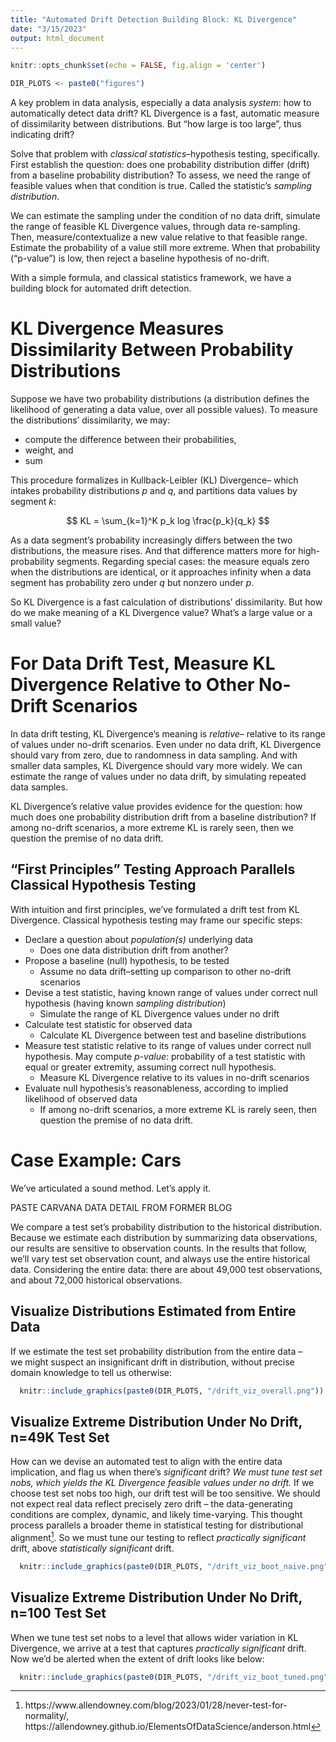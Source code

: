 ```yaml
---
title: "Automated Drift Detection Building Block: KL Divergence"
date: "3/15/2023"
output: html_document
---
```


```r
knitr::opts_chunk$set(echo = FALSE, fig.align = 'center')

DIR_PLOTS <- paste0("figures") 

```

A key problem in data analysis, especially a data analysis _system_: 
how to automatically detect data drift? 
KL Divergence is a fast, automatic measure of dissimilarity between distributions.
But "how large is too large", thus indicating drift?

Solve that problem with _classical statistics_--hypothesis testing, specifically.
First establish the question: does one probability distribution 
differ (drift) from a baseline probability distribution? 
To assess, we need the range of feasible values when that condition is true.
Called the statistic's _sampling distribution_.

We can estimate the sampling 
under the condition of no data drift, 
simulate the range of feasible KL Divergence values, through data re-sampling. 
Then, measure/contextualize a new value relative to that feasible range. 
Estimate the probability of a value still more extreme.
When that probability ("p-value") is low, then reject a baseline hypothesis of no-drift.

With a simple formula, and classical statistics framework,
we have a building block for automated drift detection.

# KL Divergence Measures Dissimilarity Between Probability Distributions

Suppose we have two probability distributions (a distribution defines
the likelihood of generating a data value, over all possible values).
To measure the distributions' dissimilarity, we may:

- compute the difference between their probabilities,
- weight, and
- sum

This procedure formalizes in Kullback-Leibler (KL) Divergence--
which intakes probability distributions _p_ and _q_,
and partitions data values by segment _k_:

$$
  KL = \sum_{k=1}^K p_k log \frac{p_k}{q_k}
$$

As a data segment's probability increasingly differs between the two distributions,
the measure rises. And that difference matters more for high-probability segments. 
Regarding special cases: the measure equals zero when the distributions are identical, 
or it approaches infinity when a data segment has probability zero under _q_ but nonzero under _p_.

So KL Divergence is a fast calculation of distributions' dissimilarity.
But how do we make meaning of a KL Divergence value? 
What's a large value or a small value? 

# For Data Drift Test, Measure KL Divergence Relative to Other No-Drift Scenarios

In data drift testing, KL Divergence's meaning is _relative_--
relative to its range of values under no-drift scenarios. 
Even under no data drift, KL Divergence should vary from zero,
due to randomness in data sampling. 
And with smaller data samples, KL Divergence should vary more widely.
We can estimate the range of values under no data drift,
by simulating repeated data samples.

KL Divergence's relative value provides evidence for the question: 
how much does one probability distribution drift from a baseline distribution? 
If among no-drift scenarios, a more extreme KL is rarely seen,
then we question the premise of no data drift.

## "First Principles" Testing Approach Parallels Classical Hypothesis Testing

With intuition and first principles, we've formulated a drift test from KL Divergence.
Classical hypothesis testing may frame our specific steps:

- Declare a question about _population(s)_ underlying data 
  - Does one data distribution drift from another?
- Propose a baseline (null) hypothesis, to be tested
  - Assume no data drift--setting up comparison to other no-drift scenarios
- Devise a test statistic, having known range of values under correct null hypothesis (having known _sampling distribution_)
  - Simulate the range of KL Divergence values under no drift 
- Calculate test statistic for observed data
  - Calculate KL Divergence between test and baseline distributions
- Measure test statistic relative to its range of values under correct null hypothesis. May compute _p-value_: probability of a test statistic with equal or greater extremity, assuming correct null hypothesis.
  - Measure KL Divergence relative to its values in no-drift scenarios
- Evaluate null hypothesis's reasonableness, according to implied likelihood of observed data
  - If among no-drift scenarios, a more extreme KL is rarely seen, then question the premise of no data drift.

# Case Example: Cars

We've articulated a sound method. Let's apply it.

PASTE CARVANA DATA DETAIL FROM FORMER BLOG

We compare a test set's probability distribution to the historical distribution.
Because we estimate each distribution by summarizing data observations,
our results are sensitive to observation counts. In the results that follow,
we'll vary test set observation count, and always use the entire historical data.
Considering the entire data: there are about 49,000 test observations, 
and about 72,000 historical observations.

## Visualize Distributions Estimated from Entire Data

If we estimate the test set probability distribution from the entire data --  
we might suspect an insignificant drift in distribution, 
without precise domain knowledge to tell us otherwise:

```r
  knitr::include_graphics(paste0(DIR_PLOTS, "/drift_viz_overall.png"))
```

## Visualize Extreme Distribution Under No Drift, n=49K Test Set

How can we devise an automated test to align with the entire data implication,
and flag us when there's _significant_ drift? 
_We must tune test set nobs, which yields the KL Divergence feasible values under no drift._ 
If we choose test set nobs too high, our drift test will be too sensitive.
We should not expect real data reflect precisely zero drift -- 
the data-generating conditions are complex, dynamic, and likely time-varying.
This thought process parallels a broader theme in statistical testing
for distributional alignment^[https://www.allendowney.com/blog/2023/01/28/never-test-for-normality/, 
https://allendowney.github.io/ElementsOfDataScience/anderson.html].
So we must tune our testing to reflect _practically significant_ drift,
above _statistically significant_ drift.

```r
  knitr::include_graphics(paste0(DIR_PLOTS, "/drift_viz_boot_naive.png"))
```

## Visualize Extreme Distribution Under No Drift, n=100 Test Set

When we tune test set nobs to a level that allows wider variation in KL Divergence,
we arrive at a test that captures _practically significant_ drift. 
Now we'd be alerted when the extent of drift looks like below:

```r
  knitr::include_graphics(paste0(DIR_PLOTS, "/drift_viz_boot_tuned.png"))
```